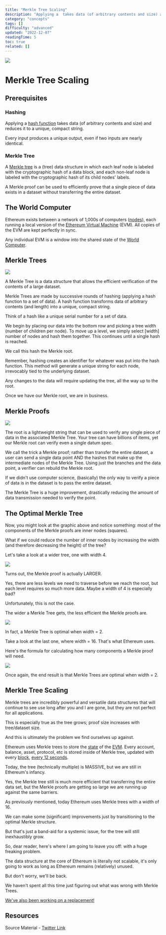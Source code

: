 ```yaml
---
title: "Merkle Tree Scaling"
description: "Applying a  takes data (of arbitrary contents and size) and reduces it to a unique, compact string."
category: "concepts"
tags: []
difficulty: "advanced"
updated: "2022-12-07"
readingTime: 5
toc: true
related: []
---
```


![](/images/merkle-scaling-1.jpeg)

# Merkle Tree Scaling

## Prerequisites

### Hashing

Applying a [hash function](https://inevitableeth.com/home/concepts/hash) takes data (of arbitrary contents and size) and reduces it to a unique, compact string. 

Every input produces a unique output, even if two inputs are nearly identical.

### Merkle Tree

A [Merkle tree](/concepts/merkle-tree) is a (tree) data structure in which each leaf node is labeled with the cryptographic hash of a data block, and each non-leaf node is labeled with the cryptographic hash of its child nodes' labels.

A Merkle proof can be used to efficiently prove that a single piece of data exists in a dataset without transferring the entire dataset.

## The World Computer

Ethereum exists between a network of 1,000s of computers ([nodes](https://inevitableeth.com/home/ethereum/node)), each running a local version of the [Ethereum Virtual Machine](https://inevitableeth.com/home/ethereum/evm) (EVM). All copies of the EVM are kept perfectly in sync. 

Any individual EVM is a window into the shared state of the [World Computer](https://inevitableeth.com/home/ethereum/world-computer).

## Merkle Trees

![](/images/merkle-scaling-2.png)

A Merkle Tree is a data structure that allows the efficient verification of the contents of a large dataset. 

Merkle Trees are made by successive rounds of hashing (applying a hash function to a set of data). A hash function transforms data of arbitrary contents (and length) into a unique, compact string. 

Think of a hash like a unique serial number for a set of data. 

We begin by placing our data into the bottom row and picking a tree width (number of children per node). To move up a level, we simply select \[width\] number of nodes and hash them together. This continues until a single hash is reached. 

We call this hash the Merkle root. 

Remember, hashing creates an identifier for whatever was put into the hash function. This method will generate a unique string for each node, irrevocably tied to the underlying dataset. 

Any changes to the data will require updating the tree, all the way up to the root. 

Once we have our Merkle root, we are in business. 

## Merkle Proofs

![](/images/merkle-scaling-3.png)

The root is a lightweight string that can be used to verify any single piece of data in the associated Merkle Tree. Your tree can have billions of items, yet our Merkle root can verify even a single datum spec. 

We call the trick a Merkle proof; rather than transfer the entire dataset, a user can send a single data point AND the hashes that make up the intermediate nodes of the Merkle Tree. Using just the branches and the data point, a verifier can rebuild the Merkle root. 

If we didn't use computer science, (basically) the only way to verify a piece of data is in the dataset is to pass the entire dataset. 

The Merkle Tree is a huge improvement, drastically reducing the amount of data transmission needed to verify the point. 

## The Optimal Merkle Tree

Now, you might look at the graphic above and notice something: most of the components of the Merkle proofs are inner nodes (squares). 

What if we could reduce the number of inner nodes by increasing the width (and therefore decreasing the height) of the tree? 

Let's take a look at a wider tree, one with width 4. 

![](/images/merkle-scaling-4.png)

Turns out, the Merkle proof is actually LARGER. 

Yes, there are less levels we need to traverse before we reach the root, but each level requires so much more data. Maybe a width of 4 is especially bad? 

Unfortunately, this is not the case. 

The wider a Merkle Tree gets, the less efficient the Merkle proofs are. 

![](/images/merkle-scaling-5.jpeg)

In fact, a Merkle Tree is optimal when width = 2. 

Take a look at the last one, where width = 16. That's what Ethereum uses. 

Here's the formula for calculating how many components a Merkle proof will need. 

![](/images/merkle-scaling-6.png)

Once again, the end result is that Merkle Trees are optimal when width = 2. 

## Merkle Tree Scaling

Merkle trees are incredibly powerful and versatile data structures that will continue to see use long after you and I are gone, but they are not perfect for all applications. 

This is especially true as the tree grows; proof size increases with tree/dataset size. 

And this is ultimately the problem we find ourselves up against. 

Ethereum uses Merkle trees to store the [state](/ethereum/state-machine) of the [EVM](/ethereum/evm). Every account, balance, asset, protocol, etc is stored inside of Merkle tree, updated with every [block](/ethereum/block), [every 12 seconds](/ethereum/time). 

Today, the tree (technically multiple) is MASSIVE, but we are still in Ethereum's infancy. 

Yes, the Merkle tree still is much more efficient that transferring the entire data set, but the Merkle proofs are getting so large we are running up against the same barriers. 

As previously mentioned, today Ethereum uses Merkle trees with a width of 16. 

We can make some (significant) improvements just by transitioning to the optimal Merkle structure.

But that's just a band-aid for a systemic issue, for the tree will still inexhaustibly grow.

So, dear reader, here's where I am going to leave you off: with a huge freaking problem. 

The data structure at the core of Ethereum is literally not scalable, it's only going to work as long as Ethereum remains (relatively) unused.

But don't worry, we'll be back.

We haven't spent all this time just figuring out what was wrong with Merkle Trees. 

[We've also been working on a replacement!](https://www.youtube.com/watch?v=RGJOQHzg3UQ)

## Resources

Source Material - [Twitter Link](https://twitter.com/logarithmicrex/status/1586391080727064577)

